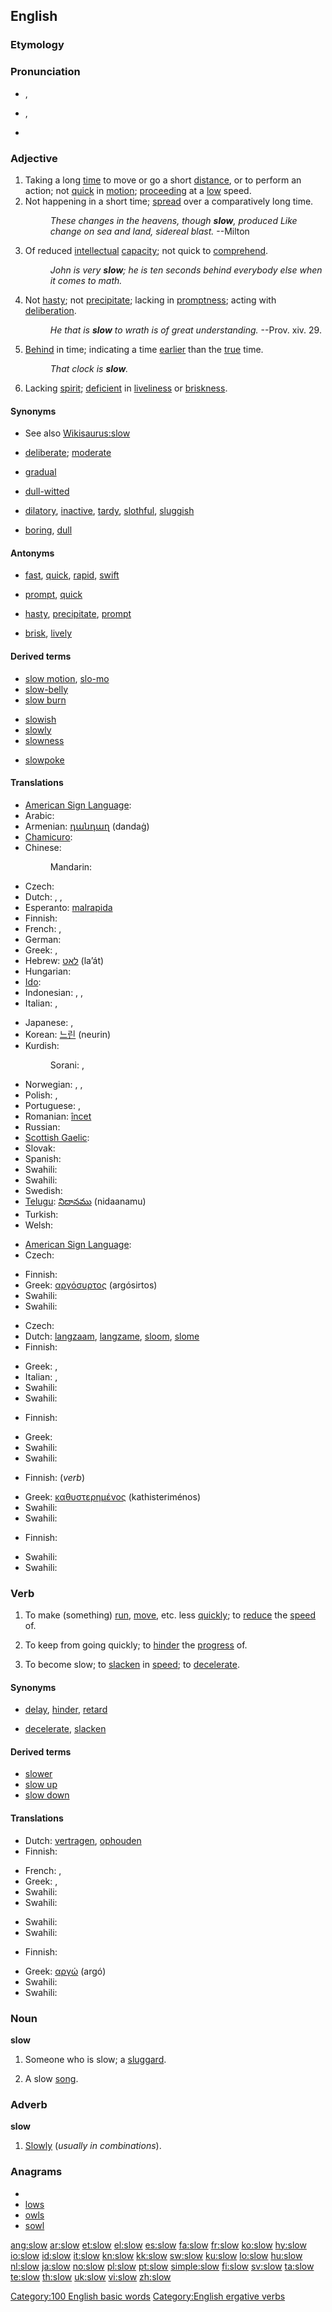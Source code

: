 ==English==
{{wikipedia|dab=slow}}

===Etymology===
{{etyl|ang}} {{term|slaw|slāw}}

===Pronunciation===
* {{a|UK}} {{IPA|/sləʊ/}}, {{SAMPA|/sl@U/}}
* {{a|US}} {{IPA|/sloʊ/}}, {{SAMPA|/sloU/}}
* {{audio|en-us-slow.ogg|Audio (US)}}
*: {{rhymes|əʊ}}

===Adjective===
{{en-adj|er}}

# Taking a long [[time]] to move or go a short [[distance]], or to perform an action; not [[quick]] in [[motion]]; [[proceed]]ing at a [[low]] speed.
# Not happening in a short time; [[spread]] over a comparatively long time.
#: ''These changes in the heavens, though '''slow''', produced Like change on sea and land, sidereal blast.'' --Milton
# Of reduced [[intellectual]] [[capacity]]; not quick to [[comprehend]].
#: ''John is very '''slow'''; he is ten seconds behind everybody else when it comes to math.''
# Not [[hasty]]; not [[precipitate]]; lacking in [[promptness]]; acting with [[deliberation]].
#: ''He that is '''slow''' to wrath is of great understanding.'' --Prov. xiv. 29.
# [[behind|Behind]] in time; indicating a time [[early|earlier]] than the [[true]] time.
#: ''That clock is '''slow'''.''
# Lacking [[spirit]]; [[deficient]] in [[liveliness]] or [[briskness]].

====Synonyms====
* See also [[Wikisaurus:slow]]
* {{sense|taking a long time to move a short distance}} [[deliberate]]; [[moderate]]
* {{sense|not happening in a short time}} [[gradual]]
* {{sense|of reduced intellectual capacity}} [[dull-witted]]
* {{sense|acting with deliberation}} [[dilatory]], [[inactive]], [[tardy]], [[slothful]], [[sluggish]]
* {{sense|lacking spirit}} [[boring]], [[dull]]

====Antonyms====
* {{sense|taking a long time to move a short distance}} [[fast]], [[quick]], [[rapid]], [[swift]]
* {{sense|of reduced intellectual capacity}} [[prompt]], [[quick]]
* {{sense|acting with deliberation}} [[hasty]], [[precipitate]], [[prompt]]
* {{sense|lacking spirit}} [[brisk]], [[lively]]

====Derived terms====
{{rel-top3|Terms derived from "slow"}}
* [[slow motion]], [[slo-mo]]
* [[slow-belly]]
* [[slow burn]]
{{rel-mid3}}
* [[slowish]]
* [[slowly]]
* [[slowness]]
{{rel-mid3}}
* [[slowpoke]]
{{rel-bottom}}

====Translations====
{{trans-top|not quick in motion}}
* [[American Sign Language]]: {{tø|ase|OpenB@BackHand-PalmDown OpenB@BackWrist-PalmDown|xs=American Sign Language}}
* Arabic: {{t|ar|بطيء|tr=baTii'|sc=Arab}}
* Armenian: [[դանդաղ]] (dandaġ)
* [[Chamicuro]]: {{tø|ccc|yakameleste}}
* Chinese:
*: Mandarin: {{t-|cmn|慢|tr=màn|sc=Hani}}
* Czech: {{t-|cs|pomalý|m}}
* Dutch: {{t+|nl|traag}}, {{t+|nl|langzaam}}, {{t+|nl|sloom}}
* Esperanto: [[malrapida]]
* Finnish: {{t+|fi|hidas}}
* French: {{t+|fr|lent|m}}, {{t+|fr|lente|f}}
* German: {{t+|de|langsam}}
* Greek: {{t+|el|αργός|m|tr=argós|sc=Grek}}, {{t+|el|βραδύς|m|tr=vradís|sc=Grek}}
* Hebrew: [[לאט]] (la’át)
* Hungarian: {{t+|hu|lassú}}
* [[Ido]]: {{t+|io|lenta|xs=Ido}}
* Indonesian: {{t+|id|lambat|xs=Indonesian}}, {{t+|id|pelan|xs=Indonesian}}, {{t-|id|perlahan|xs=Indonesian}}
* Italian: {{t+|it|lento|m}}, {{t+|it|lenta|f}}
{{trans-mid}}
* Japanese: {{t+|ja|遅い|tr=おそい, osoi|sc=Jpan}},  {{t+|ja|ゆっくり|tr=yukkuri|sc=Jpan}}
* Korean: [[느린]] (neurin)
* Kurdish:
*: Sorani: {{t|ku|له‌سه‌ر خۆ|tr=leser xo|sc=ku-Arab}}, {{t|ku|هێواش|tr=héwash|sc=ku-Arab}}
* Norwegian: {{t|no|langsom|m|f}},  {{t|no|langsomt|n}},  {{t|no|langsomme|p}}
* Polish: {{t+|pl|wolny}}, {{t+|pl|powolny}}
* Portuguese: {{t+|pt|lento}}, {{t+|pt|devagar}}
* Romanian: [[încet]]
* Russian: {{t+|ru|медленный|tr=médlennyj|sc=Cyrl}}
* [[Scottish Gaelic]]: {{t-|gd|mall|xs=Scottish Gaelic}}
* Slovak: {{t-|sk|pomalý}}
* Spanish: {{t+|es|lento}}
* Swahili: {{t+|sw|pole|xs=Swahili}}
* Swahili: {{t+|sw|aste|xs=Swahili}}
* Swedish: {{t+|sv|långsam}}
* [[Telugu]]: [[నిదానము]] (nidaanamu)
* Turkish: {{t+|tr|yavaş}}
* Welsh: {{t-|cy|araf|xs=Welsh}}
{{trans-bottom}}

{{trans-top|spread over a comparatively long time}}
* [[American Sign Language]]: {{tø|ase|OpenB@BackHand-PalmDown OpenB@BackWrist-PalmDown|xs=American Sign Language}}
* Czech: {{t-|cs|pomalý|m}}
{{trans-mid}}
* Finnish: {{t+|fi|hidas}}
* Greek: [[αργόσυρτος]] (argósirtos) {{m}}
* Swahili: {{t+|sw|pole|xs=Swahili}}
* Swahili: {{t+|sw|aste|xs=Swahili}}
{{trans-bottom}}

{{trans-top|of reduced intellectual capacity}}
* Czech: {{t-|cs|pomalý|m}}
* Dutch: [[langzaam]], [[langzame]], [[sloom]], [[slome]]
* Finnish: {{t+|fi|hidas}}
{{trans-mid}}
* Greek: {{t+|el|καθυστερημένος|m|tr=kathisteriménos|sc=Grek}}, {{t+|el|αργόστροφος|m|tr=argóstrofos|sc=Grek}}
* Italian: {{t-|it|tardo|m}}, {{t-|it|tarda|f}}
* Swahili: {{t+|sw|pole|xs=Swahili}}
* Swahili: {{t+|sw|aste|xs=Swahili}}
{{trans-bottom}}

{{trans-top|lacking in promptness; acting with deliberation}}
* Finnish: {{t+|fi|hidas}}
{{trans-mid}}
* Greek: {{t+|el|ανέτοιμος|m|tr=anétimos|sc=Grek}}
* Swahili: {{t+|sw|pole|xs=Swahili}}
* Swahili: {{t+|sw|aste|xs=Swahili}}
{{trans-bottom}}

{{trans-top|behind in time}}
* Finnish: {{t-|fi|jätättää}} (''verb'')
{{trans-mid}}
* Greek: [[καθυστερημένος]] (kathisteriménos) {{m}}
* Swahili: {{t+|sw|pole|xs=Swahili}}
* Swahili: {{t+|sw|aste|xs=Swahili}}
{{trans-bottom}}

{{trans-top|lacking spirit; boring}}
* Finnish: {{t+|fi|hidas}}
{{trans-mid}}
* Swahili: {{t+|sw|pole|xs=Swahili}}
* Swahili: {{t+|sw|aste|xs=Swahili}}
{{trans-bottom}}

===Verb===
{{en-verb}}

# {{transitive}} To make (something) [[run]], [[move]], etc. less [[quickly]]; to [[reduce]] the [[speed]] of.
# {{transitive}} To keep from going quickly; to [[hinder]] the [[progress]] of.
# {{intransitive}} To become slow; to [[slacken]] in [[speed]]; to [[decelerate]].

====Synonyms====
* {{sense|keep from going quickly}} [[delay]], [[hinder]], [[retard]]
* {{sense|become slow}} [[decelerate]], [[slacken]]

====Derived terms====
* [[slower]]
* [[slow up]]
* [[slow down]]

====Translations====
{{trans-top|to reduce the speed of}}
* Dutch: [[vertragen]], [[ophouden]]
* Finnish: {{t+|fi|hidastaa}}
{{trans-mid}}
* French: {{t+|fr|ralentir}}, {{t+|fr|freiner}}
* Greek: {{t+|el|βραδύνω|tr=vradíno|sc=Grek}}, {{t+|el|σταματώ|tr=stamató|sc=Grek}}
* Swahili: {{t+|sw|pole|xs=Swahili}}
* Swahili: {{t+|sw|aste|xs=Swahili}}
{{trans-bottom}}

{{trans-top|to keep from going quickly, to delay}}
{{trans-mid}}
* Swahili: {{t+|sw|pole|xs=Swahili}}
* Swahili: {{t+|sw|aste|xs=Swahili}}
{{trans-bottom}}

{{trans-top|to become slow}}
* Finnish: {{t+|fi|hidastua}}
{{trans-mid}}
* Greek: [[αργώ]] (argó)
* Swahili: {{t+|sw|pole|xs=Swahili}}
* Swahili: {{t+|sw|aste|xs=Swahili}}
{{trans-bottom}}

===Noun===
'''slow'''

# Someone who is slow; a [[sluggard]].
# {{music}} A slow [[song]].

===Adverb===
'''slow'''

# {{rare}} [[slowly|Slowly]] (''usually in combinations'').

===Anagrams===
* {{alphagram|losw}}
* [[lows#English|lows]]
* [[owls#English|owls]]
* [[sowl#English|sowl]]

[[Category:100 English basic words]]
[[Category:English ergative verbs]]

[[ang:slow]]
[[ar:slow]]
[[et:slow]]
[[el:slow]]
[[es:slow]]
[[fa:slow]]
[[fr:slow]]
[[ko:slow]]
[[hy:slow]]
[[io:slow]]
[[id:slow]]
[[it:slow]]
[[kn:slow]]
[[kk:slow]]
[[sw:slow]]
[[ku:slow]]
[[lo:slow]]
[[hu:slow]]
[[nl:slow]]
[[ja:slow]]
[[no:slow]]
[[pl:slow]]
[[pt:slow]]
[[simple:slow]]
[[fi:slow]]
[[sv:slow]]
[[ta:slow]]
[[te:slow]]
[[th:slow]]
[[uk:slow]]
[[vi:slow]]
[[zh:slow]]
